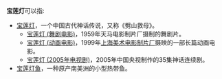 '''宝莲灯'''可以指:

* [[宝莲灯|宝莲灯]]，一个中国古代神话传说，又称《劈山救母》。
** [[宝莲灯_(舞剧电影)|宝莲灯 (舞剧电影)]]，1959年天马电影制片厂摄制的舞剧片。
** [[宝莲灯_(动画电影)|宝莲灯 (动画电影)]]，1999年[[上海美术电影制片厂|上海美术电影制片厂]]摄映的一部长篇动画电影。
** [[宝莲灯_(2005年电视剧)|宝莲灯 (2005年电视剧)]]，2005年中国央视制作的35集神话连续剧。
* [[宝莲灯鱼|宝莲灯鱼]]，一种原产南美洲的小型热带鱼。

{{disambig|Cat=三字消歧義}}